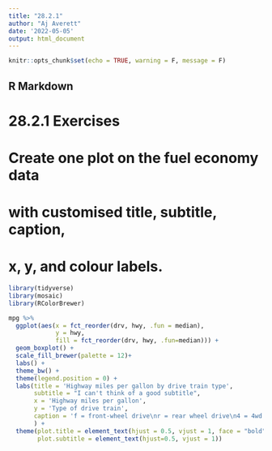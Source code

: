 ```yaml
---
title: "28.2.1"
author: "Aj Averett"
date: '2022-05-05'
output: html_document
---
```


```r
knitr::opts_chunk$set(echo = TRUE, warning = F, message = F)
```

## R Markdown
# 28.2.1 Exercises
# Create one plot on the fuel economy data
# with customised title, subtitle, caption,
# x, y, and colour labels.
```r

library(tidyverse)
library(mosaic)
library(RColorBrewer)

mpg %>% 
  ggplot(aes(x = fct_reorder(drv, hwy, .fun = median),
             y = hwy,
             fill = fct_reorder(drv, hwy, .fun=median))) +
  geom_boxplot() +
  scale_fill_brewer(palette = 12)+
  labs() +
  theme_bw() +
  theme(legend.position = 0) +
  labs(title = 'Highway miles per gallon by drive train type',
       subtitle = "I can't think of a good subtitle",
       x = 'Highway miles per gallon',
       y = 'Type of drive train',
       caption = 'f = front-wheel drive\nr = rear wheel drive\n4 = 4wd'
       ) +
  theme(plot.title = element_text(hjust = 0.5, vjust = 1, face = "bold", color = "maroon",),
        plot.subtitle = element_text(hjust=0.5, vjust = 1))


```

